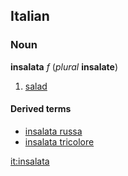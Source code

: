 ==Italian==
===Noun===
'''insalata''' ''f'' (''plural'' '''insalate''')

#[[salad]]

====Derived terms====
*[[insalata russa]]
*[[insalata tricolore]]

[[it:insalata]]